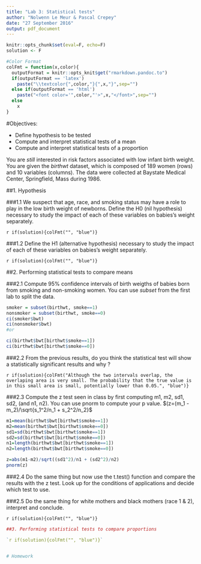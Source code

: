 ```yaml
---
title: "Lab 3: Statistical tests"
author: "Nolwenn Le Meur & Pascal Crepey"
date: "27 September 2016"
output: pdf_document
---
```



```r
knitr::opts_chunk$set(eval=F, echo=F)
solution <- F


```

```r
#Color Format
colFmt = function(x,color){
  outputFormat = knitr::opts_knit$get("rmarkdown.pandoc.to")
  if(outputFormat == 'latex')
    paste("\\textcolor{",color,"}{",x,"}",sep="")
  else if(outputFormat == 'html')
    paste("<font color='",color,"'>",x,"</font>",sep="")
  else
    x
}
```


#Objectives:

* Define hypothesis to be tested
* Compute and interpret statistical tests of a mean
* Compute and interpret statistical tests of a proportion

You are *still* interested in risk factors associated with low infant birth weight. You are given the  _birthwt_ dataset, which is composed of 189 women (rows) and 10 variables (columns). The data were collected at Baystate Medical Center, Springfield, Mass during 1986. 

##1. Hypothesis

###1.1 We suspect that age, race, and smoking status may have a role to play in the low birth weight of newborns. Define the H0 (nil hypothesis) necessary to study the impact of each of these variables on babies's weight separately.

`r if(solution){colFmt("", "blue")}`

###1.2 Define the H1 (alternative hypothesis) necessary to study the impact of each of these variables on babies's weight separately.

`r if(solution){colFmt("", "blue")}`

##2. Performing statistical tests to compare means

###2.1 Compute 95% confidence intervals of birth weigths of babies born from smoking and non-smoking women. You can use _subset_ from the first lab to split the data.  
```r
smoker = subset(birthwt, smoke==1)
nonsmoker = subset(birthwt, smoke==0)
ci(smoker$bwt)
ci(nonsmoker$bwt)
#or 

ci(birthwt$bwt[birthwt$smoke==1])
ci(birthwt$bwt[birthwt$smoke==0])
```

###2.2 From the previous results, do you think the statistical test will show a statistically significant results and why ?

`r if(solution){colFmt("Although the two intervals overlap, the overlaping area is very small. The probability that the true value is in this small area is small, potentially lower than 0.05.", "blue")}`

###2.3 Compute the z test seen in class by first computing m1, m2, sd1, sd2, (and n1, n2). You can use pnorm to compute your p value. $(z=(m_1 - m_2)/\sqrt{s_1^2/n_1 + s_2^2/n_2}$

```r
m1=mean(birthwt$bwt[birthwt$smoke==1])
m2=mean(birthwt$bwt[birthwt$smoke==0])
sd1=sd(birthwt$bwt[birthwt$smoke==1])
sd2=sd(birthwt$bwt[birthwt$smoke==0])
n1=length(birthwt$bwt[birthwt$smoke==1])
n2=length(birthwt$bwt[birthwt$smoke==0])

z=abs(m1-m2)/sqrt((sd1^2)/n1 + (sd2^2)/n2)
pnorm(z)
```

###2.4 Do the same thing but now use the t.test() function and compare the results with the z test. Look up for the conditions of applications and decide which test to use.

###2.5 Do the same thing for white mothers and black mothers (race 1 & 2), interpret and conclude.

`r if(solution){colFmt("", "blue")}`

```r
##3. Performing statistical tests to compare proportions

`r if(solution){colFmt("", "blue")}`


# Homework
```
